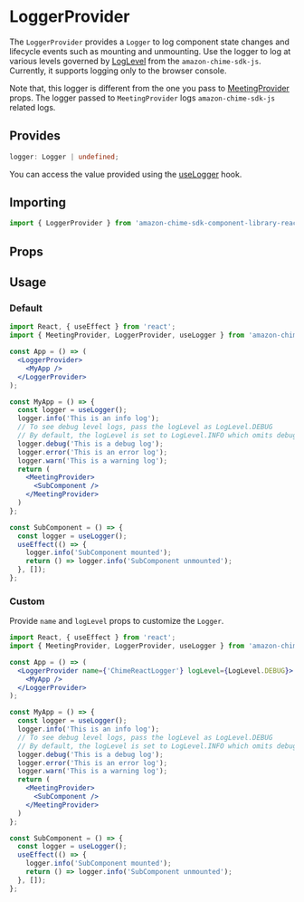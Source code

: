 
<Meta title="SDK Providers/LoggerProvider" />

# LoggerProvider

The `LoggerProvider` provides a `Logger` to log component state changes and lifecycle events such as mounting and unmounting.
Use the logger to log at various levels governed by [LogLevel](https://aws.github.io/amazon-chime-sdk-js/enums/loglevel.html) from the `amazon-chime-sdk-js`.
Currently, it supports logging only to the browser console.

Note that, this logger is different from the one you pass to [MeetingProvider](/story/sdk-providers-meetingprovider--page) props.
The logger passed to `MeetingProvider` logs `amazon-chime-sdk-js` related logs.

## Provides
```typescript
logger: Logger | undefined;
```
You can access the value provided using the [useLogger](/story/sdk-hooks-uselogger--page) hook.

## Importing

```jsx
import { LoggerProvider } from 'amazon-chime-sdk-component-library-react';
```

## Props

<Props of={LoggerProvider} />

## Usage

### Default

```jsx
import React, { useEffect } from 'react';
import { MeetingProvider, LoggerProvider, useLogger } from 'amazon-chime-sdk-component-library-react';

const App = () => (
  <LoggerProvider>
    <MyApp />
  </LoggerProvider>
);

const MyApp = () => {
  const logger = useLogger();
  logger.info('This is an info log');
  // To see debug level logs, pass the logLevel as LogLevel.DEBUG
  // By default, the logLevel is set to LogLevel.INFO which omits debug logs.
  logger.debug('This is a debug log');
  logger.error('This is an error log');
  logger.warn('This is a warning log');
  return (
    <MeetingProvider>
      <SubComponent />
    </MeetingProvider>
  )
};

const SubComponent = () => {
  const logger = useLogger();
  useEffect(() => {
    logger.info('SubComponent mounted');
    return () => logger.info('SubComponent unmounted');
  }, []);
};
```

### Custom

Provide `name` and `logLevel` props to customize the `Logger`.

```jsx
import React, { useEffect } from 'react';
import { MeetingProvider, LoggerProvider, useLogger } from 'amazon-chime-sdk-component-library-react';

const App = () => (
  <LoggerProvider name={'ChimeReactLogger'} logLevel={LogLevel.DEBUG}>
    <MyApp />
  </LoggerProvider>
);

const MyApp = () => {
  const logger = useLogger();
  logger.info('This is an info log');
  // To see debug level logs, pass the logLevel as LogLevel.DEBUG
  // By default, the logLevel is set to LogLevel.INFO which omits debug logs.
  logger.debug('This is a debug log');
  logger.error('This is an error log');
  logger.warn('This is a warning log');
  return (
    <MeetingProvider>
      <SubComponent />
    </MeetingProvider>
  )
};

const SubComponent = () => {
  const logger = useLogger();
  useEffect(() => {
    logger.info('SubComponent mounted');
    return () => logger.info('SubComponent unmounted');
  }, []);
};
```
